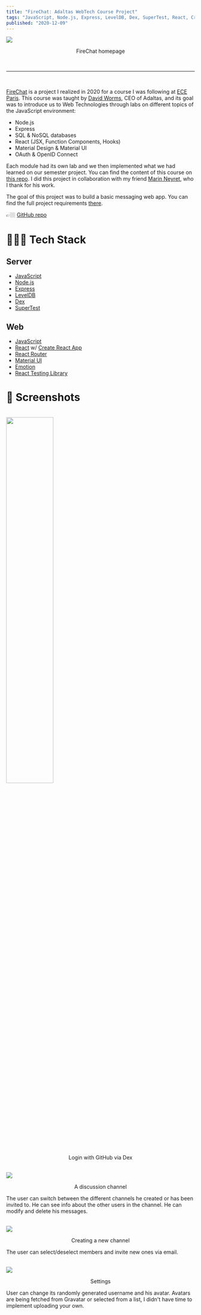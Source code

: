 ```yaml
---
title: "FireChat: Adaltas WebTech Course Project"
tags: "JavaScript, Node.js, Express, LevelDB, Dex, SuperTest, React, Create React App, React Router, Material UI, Emotion, React Testing Library"
published: "2020-12-09"
---
```


<img src="https://raw.githubusercontent.com/ben-clem/portfolio-blog/writing/public/static/img/posts/projects/node-messenger/Screenshot 2022-05-04 at 21-19-45 React App.png" />
<p align="center" style={{ textDecoration: "underline" }}>
  FireChat homepage
</p>

<br />

---

<br />

[FireChat](https://github.com/ben-clem/node-messenger) is a project I realized in 2020 for a course I was following at [ECE Paris](https://en.wikipedia.org/wiki/%C3%89cole_centrale_d%27%C3%A9lectronique). This course was taught by [David Worms](https://github.com/wdavidw), CEO of Adaltas, and its goal was to introduce us to Web Technologies through labs on different topics of the JavaScript environment:

- Node.js
- Express
- SQL & NoSQL databases
- React (JSX, Function Components, Hooks)
- Material Design & Material UI
- OAuth & OpenID Connect

Each module had its own lab and we then implemented what we had learned on our semester project. You can find the content of this course on [this repo](https://github.com/adaltas/ece-webtech-2022-spring). I did this project in collaboration with my friend [Marin Neyret](https://www.linkedin.com/in/marin-neyret-664b9b142/), who I thank for his work.

The goal of this project was to build a basic messaging web app. You can find the full project requirements [there](https://github.com/ben-clem/node-messenger/blob/master/INSTRUCTIONS.md).

👉🏼 [GitHub repo](https://github.com/ben-clem/node-messenger)

# 👨🏻‍🔧 Tech Stack

## Server

- [JavaScript](https://developer.mozilla.org/en-US/docs/Web/JavaScript)
- [Node.js](https://nodejs.org)
- [Express](https://expressjs.com/)
- [LevelDB](https://github.com/google/leveldb)
- [Dex](https://github.com/dexidp/dex)
- [SuperTest](https://github.com/visionmedia/supertest)

## Web

- [JavaScript](https://developer.mozilla.org/en-US/docs/Web/JavaScript)
- [React](https://reactjs.org/) w/ [Create React App](https://github.com/facebook/create-react-app)
- [React Router](https://reactrouter.com/)
- [Material UI](https://mui.com/)
- [Emotion](https://emotion.sh/docs/introduction)
- [React Testing Library](https://testing-library.com/docs/react-testing-library/intro/)

# 📸 Screenshots

<br />
<img
  width="50%"
  src="https://raw.githubusercontent.com/ben-clem/portfolio-blog/writing/public/static/img/posts/projects/node-messenger/Screenshot 2022-05-04 at 21-24-31 Build software better together.png"
/>
<p align="center" style={{ textDecoration: "underline" }}>
  Login with GitHub via Dex
</p>

<br />
<img src="https://raw.githubusercontent.com/ben-clem/portfolio-blog/writing/public/static/img/posts/projects/node-messenger/Screenshot 2022-05-04 at 21-40-53 React App.png" />
<p align="center" style={{ textDecoration: "underline" }}>
  A discussion channel
</p>

The user can switch between the different channels he created or has been invited to. He can see info about the other users in the channel. He can modify and delete his messages.

<br />
<img src="https://raw.githubusercontent.com/ben-clem/portfolio-blog/writing/public/static/img/posts/projects/node-messenger/Screenshot 2022-05-04 at 21-26-10 React App.png" />
<p align="center" style={{ textDecoration: "underline" }}>
  Creating a new channel
</p>

The user can select/deselect members and invite new ones via email.

<br />
<img src="https://raw.githubusercontent.com/ben-clem/portfolio-blog/writing/public/static/img/posts/projects/node-messenger/Screenshot 2022-05-04 at 21-28-35 React App-og.png" />
<p align="center" style={{ textDecoration: "underline" }}>
  Settings
</p>

User can change its randomly generated username and his avatar. Avatars are being fetched from Gravatar or selected from a list, I didn't have time to implement uploading your own.
